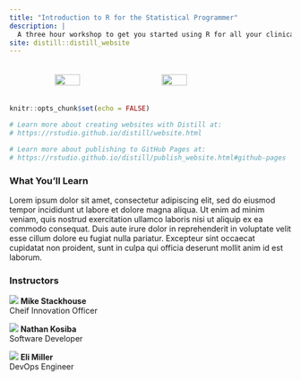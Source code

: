 ```yaml
---
title: "Introduction to R for the Statistical Programmer"
description: |
  A three hour workshop to get you started using R for all your clinical trial analyses 
site: distill::distill_website
---
```


<div style="display:flex;justify-content:center;"><img src="www/Atorus_Logo_Screen.svg" style="width:30%;padding:20px;"></img><img src="www/phuse_logo.svg" style="width:30%;padding:20px;"></img></div>

```r
knitr::opts_chunk$set(echo = FALSE)

# Learn more about creating websites with Distill at:
# https://rstudio.github.io/distill/website.html

# Learn more about publishing to GitHub Pages at:
# https://rstudio.github.io/distill/publish_website.html#github-pages

```

 
### What You'll Learn
Lorem ipsum dolor sit amet, consectetur adipiscing elit, sed do eiusmod tempor incididunt ut labore et dolore magna aliqua. Ut enim ad minim veniam, quis nostrud exercitation ullamco laboris nisi ut aliquip ex ea commodo consequat. Duis aute irure dolor in reprehenderit in voluptate velit esse cillum dolore eu fugiat nulla pariatur. Excepteur sint occaecat cupidatat non proident, sunt in culpa qui officia deserunt mollit anim id est laborum.
  
### Instructors

<div class="instructors row">
<div class="instructor col-sm">
  <img src="www/mike-stackhouse.jpg"></img>
  **Mike Stackhouse** <br>
  Cheif Innovation Officer
</div>
<div class="instructor col-sm">
  <img src="www/nathan-kosiba.jpg"></img>
  **Nathan Kosiba** <br>
  Software Developer
</div>
<div class="instructor col-sm">
  <img src="www/eli-miller.jpg"></img>
  **Eli Miller** <br>
  DevOps Engineer
</div>
</div>
